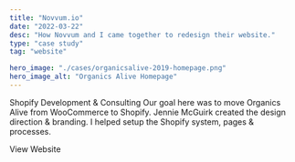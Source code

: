 ```yaml
---
title: "Novvum.io"
date: "2022-03-22"
desc: "How Novvum and I came together to redesign their website."
type: "case study"
tag: "website"

hero_image: "./cases/organicsalive-2019-homepage.png"
hero_image_alt: "Organics Alive Homepage"
---
```


Shopify Development & Consulting
Our goal here was to move Organics Alive from WooCommerce to Shopify. Jennie McGuirk created the design direction & branding. I helped setup the Shopify system, pages & processes.

View Website